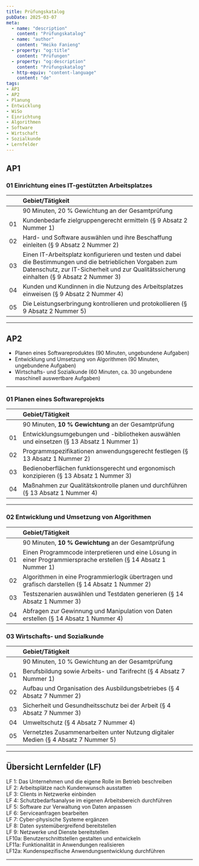 ```yaml
---
title: Prüfungskatalog
pubDate: 2025-03-07
meta:
  - name: "description"
    content: "Prüfungskatalog"
  - name: "author"
    content: "Heiko Fanieng"
  - property: "og:title"
    content: "Prüfungen"
  - property: "og:description"
    content: "Prüfungskatalog"
  - http-equiv: "content-language"
    content: "de"
tags:
- AP1
- AP2
- Planung
- Entwicklung
- WiSo
- Einrichtung
- Algorithmen
- Software
- Wirtschaft
- Sozialkunde
- Lernfelder
---
```


## AP1

### 01 Einrichtung eines IT-gestützten Arbeitsplatzes

| | Gebiet/Tätigkeit |
| :--- | :--- |
| | 90 Minuten, 20 % Gewichtung an der Gesamtprüfung |
| 01 | Kundenbedarfe zielgruppengerecht ermitteln (§ 9 Absatz 2 Nummer 1) |
| 02 | Hard- und Software auswählen und ihre Beschaffung einleiten (§ 9 Absatz 2 Nummer 2) |
| 03 | Einen IT-Arbeitsplatz konfigurieren und testen und dabei die Bestimmungen und die betrieblichen Vorgaben zum Datenschutz, zur IT-Sicherheit und zur Qualitätssicherung einhalten (§ 9 Absatz 2 Nummer 3) |
| 04 | Kunden und Kundinnen in die Nutzung des Arbeitsplatzes einweisen (§ 9 Absatz 2 Nummer 4) |
| 05 | Die Leistungserbringung kontrollieren und protokollieren (§ 9 Absatz 2 Nummer 5) |

---

## AP2

- Planen eines Softwareproduktes (90 Minuten, ungebundene Aufgaben)
- Entwicklung und Umsetzung von Algorithmen (90 Minuten, ungebundene Aufgaben)
- Wirtschafts- und Sozialkunde (60 Minuten, ca. 30 ungebundene maschinell auswertbare Aufgaben)

---

### 01 Planen eines Softwareprojekts

| | Gebiet/Tätigkeit |
| :--- | :--- |
| | 90 Minuten, **10 % Gewichtung** an der Gesamtprüfung |
| 01 | Entwicklungsumgebungen und -bibliotheken auswählen und einsetzen (§ 13 Absatz 1 Nummer 1) |
| 02 | Programmspezifikationen anwendungsgerecht festlegen (§ 13 Absatz 1 Nummer 2) |
| 03 | Bedienoberflächen funktionsgerecht und ergonomisch konzipieren (§ 13 Absatz 1 Nummer 3) |
| 04 | Maßnahmen zur Qualitätskontrolle planen und durchführen (§ 13 Absatz 1 Nummer 4) |

---

### 02 Entwicklung und Umsetzung von Algorithmen

| | Gebiet/Tätigkeit |
| :--- | :--- |
| | 90 Minuten, **10 % Gewichtung** an der Gesamtprüfung |
| 01 | Einen Programmcode interpretieren und eine Lösung in einer Programmiersprache erstellen (§ 14 Absatz 1 Nummer 1) |
| 02 | Algorithmen in eine Programmierlogik übertragen und grafisch darstellen (§ 14 Absatz 1 Nummer 2) |
| 03 | Testszenarien auswählen und Testdaten generieren (§ 14 Absatz 1 Nummer 3) |
| 04 | Abfragen zur Gewinnung und Manipulation von Daten erstellen (§ 14 Absatz 1 Nummer 4) |

### 03 Wirtschafts- und Sozialkunde

| | Gebiet/Tätigkeit |
| :--- | :--- |
| | 90 Minuten, 10 % Gewichtung an der Gesamtprüfung |
| 01 | Berufsbildung sowie Arbeits- und Tarifrecht (§ 4 Absatz 7 Nummer 1) |
| 02 | Aufbau und Organisation des Ausbildungsbetriebes (§ 4 Absatz 7 Nummer 2) |
| 03 | Sicherheit und Gesundheitsschutz bei der Arbeit (§ 4 Absatz 7 Nummer 3) |
| 04 | Umweltschutz (§ 4 Absatz 7 Nummer 4) |
| 05 | Vernetztes Zusammenarbeiten unter Nutzung digitaler Medien (§ 4 Absatz 7 Nummer 5) |

---

## Übersicht Lernfelder (LF)

LF 1: Das Unternehmen und die eigene Rolle im Betrieb beschreiben  
LF 2: Arbeitsplätze nach Kundenwunsch ausstatten  
LF 3: Clients in Netzwerke einbinden  
LF 4: Schutzbedarfsanalyse im eigenen Arbeitsbereich durchführen  
LF 5: Software zur Verwaltung von Daten anpassen  
LF 6: Serviceanfragen bearbeiten  
LF 7: Cyber-physische Systeme ergänzen  
LF 8: Daten systemübergreifend bereitstellen  
LF 9: Netzwerke und Dienste bereitstellen  
LF10a: Benutzerschnittstellen gestalten und entwickeln  
LF11a: Funktionalität in Anwendungen realisieren  
LF12a: Kundenspezifische Anwendungsentwicklung durchführen  

---
